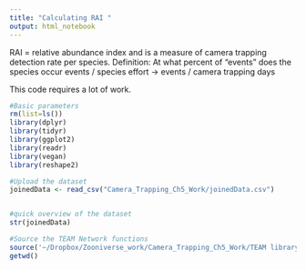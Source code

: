 ```yaml
---
title: "Calculating RAI "
output: html_notebook
---
```

RAI = relative abundance index and is a measure of camera trapping detection rate per species.
     Definition: At what percent of "events" does the species occur
     events / species effort 
     -> events / camera trapping days 
     
This code requires a lot of work. 
```r
#Basic parameters 
rm(list=ls())
library(dplyr)
library(tidyr)
library(ggplot2)
library(readr)
library(vegan)
library(reshape2)

#Upload the dataset 
joinedData <- read_csv("Camera_Trapping_Ch5_Work/joinedData.csv")


#quick overview of the dataset 
str(joinedData)

#Source the TEAM Network functions 
source('~/Dropbox/Zooniverse_work/Camera_Trapping_Ch5_Work/TEAM library 1.7.R')
getwd()

```








